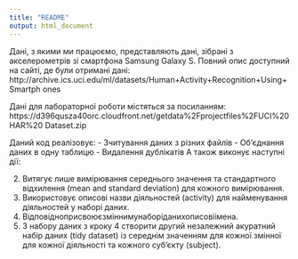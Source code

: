 ```yaml
---
title: "README"
output: html_document
---
```


Дані, з якими ми працюємо, представляють дані, зібрані з акселерометрів зі смартфона Samsung Galaxy S. Повний опис доступний на сайті, де були отримані дані: http://archive.ics.uci.edu/ml/datasets/Human+Activity+Recognition+Using+Smartph ones

Дані для лабораторної роботи містяться за посиланням:
https://d396qusza40orc.cloudfront.net/getdata%2Fprojectfiles%2FUCI%20HAR%20 Dataset.zip

Даний код реалізовує:
 - Зчитування даних з різних файлів
 - Обʼєднання даних в одну таблицю
 - Видалення дублікатів
 А також виконує наступні дії:
 
2. Витягує лише вимірювання середнього значення та стандартного
відхилення (mean and standard deviation) для кожного вимірювання.
3. Використовує описові назви діяльностей (activity) для найменування
діяльностей у наборі даних.
4. Відповідноприсвоюєзміннимунаборіданихописовіімена.
5. З набору даних з кроку 4 створити другий незалежний акуратний набір
даних (tidy dataset) із середнім значенням для кожної змінної для кожної діяльності та кожного суб’єкту (subject).